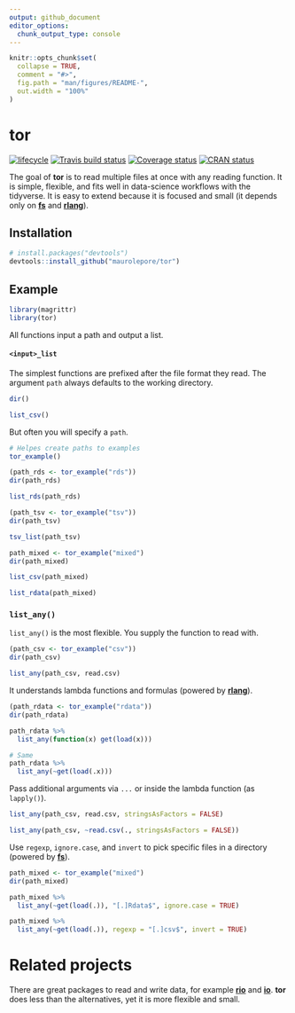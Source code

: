 ```yaml
---
output: github_document
editor_options: 
  chunk_output_type: console
---
```


<!-- README.md is generated from README.Rmd. Please edit that file -->

```r
knitr::opts_chunk$set(
  collapse = TRUE,
  comment = "#>",
  fig.path = "man/figures/README-",
  out.width = "100%"
)
```

# tor

[![lifecycle](https://img.shields.io/badge/lifecycle-experimental-orange.svg)](https://www.tidyverse.org/lifecycle/#experimental)
[![Travis build status](https://travis-ci.org/maurolepore/tor.svg?branch=master)](https://travis-ci.org/maurolepore/tor)
[![Coverage status](https://coveralls.io/repos/github/maurolepore/tor/badge.svg)](https://coveralls.io/r/maurolepore/tor?branch=master)
[![CRAN status](https://www.r-pkg.org/badges/version/tor)](https://cran.r-project.org/package=tor)

The goal of __tor__ is to read multiple files at once with any reading function. It is simple, flexible, and fits well in data-science workflows with the tidyverse. It is easy to extend because it is focused and small (it depends only on [__fs__](https://fs.r-lib.org/) and [__rlang__](https://rlang.r-lib.org/)).

## Installation

``` r
# install.packages("devtools")
devtools::install_github("maurolepore/tor")
```

## Example

```r
library(magrittr)
library(tor)

```

All functions input a path and output a list.

#### `<input>_list`

The simplest functions are prefixed after the file format they read. The argument `path` always defaults to the working directory.

```r
dir()

list_csv()
```

But often you will specify a `path`.

```r
# Helpes create paths to examples
tor_example()

(path_rds <- tor_example("rds"))
dir(path_rds)

list_rds(path_rds)

(path_tsv <- tor_example("tsv"))
dir(path_tsv)

tsv_list(path_tsv)

path_mixed <- tor_example("mixed")
dir(path_mixed)

list_csv(path_mixed)

list_rdata(path_mixed)
```

### `list_any()`

`list_any()` is the most flexible. You supply the function to read with.

```r
(path_csv <- tor_example("csv"))
dir(path_csv)

list_any(path_csv, read.csv)
```

It understands lambda functions and formulas (powered by [__rlang__](https://rlang.r-lib.org/)).

```r
(path_rdata <- tor_example("rdata"))
dir(path_rdata)

path_rdata %>% 
  list_any(function(x) get(load(x)))

# Same
path_rdata %>% 
  list_any(~get(load(.x)))
```

Pass additional arguments via `...` or inside the lambda function (as `lapply()`).

```r
list_any(path_csv, read.csv, stringsAsFactors = FALSE)

list_any(path_csv, ~read.csv(., stringsAsFactors = FALSE))
```

Use `regexp`, `ignore.case`, and `invert` to pick specific files in a directory (powered by [__fs__](https://fs.r-lib.org/)).

```r
path_mixed <- tor_example("mixed")
dir(path_mixed)

path_mixed %>% 
  list_any(~get(load(.)), "[.]Rdata$", ignore.case = TRUE)

path_mixed %>% 
  list_any(~get(load(.)), regexp = "[.]csv$", invert = TRUE)
```

# Related projects

There are great packages to read and write data, for example [__rio__](https://CRAN.R-project.org/package=rio) and [__io__](https://CRAN.R-project.org/package=io). __tor__ does less than the alternatives, yet it is more flexible and small.


